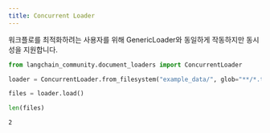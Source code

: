 ```yaml
---
title: Concurrent Loader
---
```


워크플로를 최적화하려는 사용자를 위해 GenericLoader와 동일하게 작동하지만 동시성을 지원합니다.

```python
from langchain_community.document_loaders import ConcurrentLoader
```

```python
loader = ConcurrentLoader.from_filesystem("example_data/", glob="**/*.txt")
```

```python
files = loader.load()
```

```python
len(files)
```

```output
2
```

```python

```
